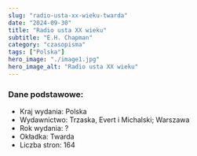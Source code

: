```yaml
---
slug: "radio-usta-xx-wieku-twarda"
date: "2024-09-30"
title: "Radio usta XX wieku"
subtitle: "E.H. Chapman"
category: "czasopisma"
tags: ["Polska"]
hero_image: "./image1.jpg"
hero_image_alt: "Radio usta XX wieku"
---
```


### Dane podstawowe:

- Kraj wydania: Polska
- Wydawnictwo: Trzaska, Evert i Michalski; Warszawa
- Rok wydania: ?
- Okładka: Twarda
- Liczba stron: 164
